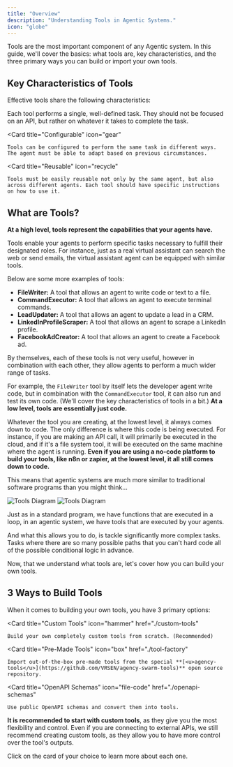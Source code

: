 ```yaml
---
title: "Overview"
description: "Understanding Tools in Agentic Systems."
icon: "globe"
---
```


Tools are the most important component of any Agentic system. In this guide, we'll cover the basics: what tools are, key characteristics, and the three primary ways you can build or import your own tools.

## Key Characteristics of Tools

Effective tools share the following characteristics:

<CardGroup cols={3}>
  <Card
    title="Task-Specific"
    icon="bullseye"
  >
    Each tool performs a single, well-defined task. They should not be focused on an API, but rather on whatever it takes to complete the task.
  </Card>

  <Card
    title="Configurable"
    icon="gear"
  >
    Tools can be configured to perform the same task in different ways. The agent must be able to adapt based on previous circumstances.
  </Card>

  <Card
    title="Reusable"
    icon="recycle"
  >
    Tools must be easily reusable not only by the same agent, but also across different agents. Each tool should have specific instructions on how to use it.
  </Card>
</CardGroup>

## What are Tools?

**At a high level, tools represent the capabilities that your agents have.**

Tools enable your agents to perform specific tasks necessary to fulfill their designated roles. For instance, just as a real virtual assistant can search the web or send emails, the virtual assistant agent can be equipped with similar tools.

Below are some more examples of tools:

- **FileWriter:** A tool that allows an agent to write code or text to a file.
- **CommandExecutor:** A tool that allows an agent to execute terminal commands.
- **LeadUpdater:** A tool that allows an agent to update a lead in a CRM.
- **LinkedInProfileScraper:** A tool that allows an agent to scrape a LinkedIn profile.
- **FacebookAdCreator:** A tool that allows an agent to create a Facebook ad.


<Tip>

By themselves, each of these tools is not very useful, however in combination with each other, they allow agents to perform a much wider range of tasks.

For example, the `FileWriter` tool by itself lets the developer agent write code, but in combination with the `CommandExecutor` tool, it can also run and test its own code. (We'll cover the key characteristics of tools in a bit.)
</Tip>
**At a low level, tools are essentially just code.**

Whatever the tool you are creating, at the lowest level, it always comes down to code. The only difference is where this code is being executed. For instance, if you are making an API call, it will primarily be executed in the cloud, and if it's a file system tool, it will be executed on the same machine where the agent is running. **Even if you are using a no-code platform to build your tools, like n8n or zapier, at the lowest level, it all still comes down to code.**

This means that agentic systems are much more similar to traditional software programs than you might think...

<img className="block dark:hidden" src="/images/agents-vs-programs-light.png" alt="Tools Diagram" />
<img className="hidden dark:block" src="/images/agents-vs-programs.png" alt="Tools Diagram" />

Just as in a standard program, we have functions that are executed in a loop, in an agentic system, we have tools that are executed by your agents.

And what this allows you to do, is tackle significantly more complex tasks. Tasks where there are so many possible paths that you can't hard code all of the possible conditional logic in advance.

Now, that we understand what tools are, let's cover how you can build your own tools.


## 3 Ways to Build Tools

When it comes to building your own tools, you have 3 primary options:

<CardGroup cols={3}>

  <Card
    title="Custom Tools"
    icon="hammer"
    href="./custom-tools"
  >
    Build your own completely custom tools from scratch. (Recommended)
  </Card>

  <Card
    title="Pre-Made Tools"
    icon="box"
    href="./tool-factory"
  >
    Import out-of-the-box pre-made tools from the special **[<u>agency-tools</u>](https://github.com/VRSEN/agency-swarm-tools)** open source repository.
  </Card>

  <Card
    title="OpenAPI Schemas"
    icon="file-code"
    href="./openapi-schemas"
  >
    Use public OpenAPI schemas and convert them into tools.
  </Card>

</CardGroup>

**It is recommended to start with custom tools**, as they give you the most flexibility and control. Even if you are connecting to external APIs, we still recommend creating custom tools, as they allow you to have more control over the tool's outputs.

Click on the card of your choice to learn more about each one.
